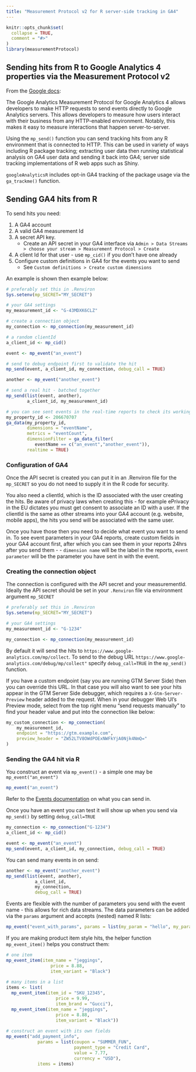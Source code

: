 ```yaml
---
title: "Measurement Protocol v2 for R server-side tracking in GA4"
---
```



```r
knitr::opts_chunk$set(
  collapse = TRUE,
  comment = "#>"
)
library(measurementProtocol)
```

## Sending hits from R to Google Analytics 4 properties via the Measurement Protocol v2

From the [Google docs](https://developers.google.com/analytics/devguides/collection/protocol/ga4):

The Google Analytics Measurement Protocol for Google Analytics 4 allows developers to make HTTP requests to send events directly to Google Analytics servers. This allows developers to measure how users interact with their business from any HTTP-enabled environment. Notably, this makes it easy to measure interactions that happen server-to-server.

Using the `mp_send()` function you can send tracking hits from any R environment that is connected to HTTP.  This can be used in variety of ways including R package tracking; extracting user data then running statistical analysis on GA4 user data and sending it back into GA4; server side tracking implementations of R web apps such as Shiny.

`googleAnalyticsR` includes opt-in GA4 tracking of the package usage via the `ga_trackme()` function.

## Sending GA4 hits from R

To send hits you need: 

1. A GA4 account
2. A valid GA4 measurement Id
3. A secret API key.
   - Create an API secret in your GA4 interface via `Admin > Data Streams > choose your stream > Measurement Protocol > Create`
4. A client Id for that user - use `mp_cid()` if you don't have one already
5. Configure custom definitions in GA4 for the events you want to send
   - See `Custom definitions > Create custom dimensions` 

An example is shown then example below:

```r
# preferably set this in .Renviron
Sys.setenv(mp_SECRET="MY_SECRET")

# your GA4 settings
my_measurement_id <- "G-43MDXK6CLZ"

# create a connection object
my_connection <- mp_connection(my_measurement_id)

# a random clientId
a_client_id <- mp_cid()

event <- mp_event("an_event")

# send to debug endpoint first to validate the hit
mp_send(event, a_client_id, my_connection, debug_call = TRUE)

another <- mp_event("another_event")

# send a real hit - batched together
mp_send(list(event, another), 
        a_client_id, my_measurement_id)

# you can see sent events in the real-time reports to check its working
my_property_id <- 206670707
ga_data(my_property_id, 
        dimensions = "eventName", 
        metrics = "eventCount", 
        dimensionFilter = ga_data_filter(
           eventName == c("an_event","another_event")),
        realtime = TRUE)
```

### Configuration of GA4

Once the API secret is created you can put it in an .Renviron file for the `mp_SECRET` so you do not need to supply it in the R code for security.

You also need a clientId, which is the ID associated with the user creating the hits.  Be aware of privacy laws when creating this - for example ePrivacy in the EU dictates you must get consent to associate an ID with a user.  If the clientId is the same as other streams into your GA4 account (e.g. website, mobile apps), the hits you send will be associated with the same user.

Once you have those then you need to decide what event you want to send in. To see event parameters in your GA4 reports, create custom fields in your GA4 account first, after which you can see them in your reports 24hrs after you send them - - `dimension name` will be the label in the reports, `event parameter` will be the parameter you have sent in with the event. 

### Creating the connection object

The connection is configured with the API secret and your measurementId. Ideally the API secret should be set in your `.Renviron` file via environment argument `mp_SECRET` 

```r
# preferably set this in .Renviron
Sys.setenv(mp_SECRET="MY_SECRET")

# your GA4 settings
my_measurement_id <- "G-1234"

my_connection <- mp_connection(my_measurement_id)
```

By default it will send the hits to `https://www.google-analytics.com/mp/collect`. To send to the debug URL `https://www.google-analytics.com/debug/mp/collect"` specify `debug_call=TRUE` in the `mp_send()` function. 

If you have a custom endpoint (say you are running GTM Server Side) then you can override this URL.  In that case you will also want to see your hits appear in the GTM Server Side debugger, which requires a `X-Gtm-Server-Preview` header added to the request.  When in your debugger Web UI's Preview mode, select from the top right menu "send requests manually" to find your header value and put into the connection like below:

```r
my_custom_connection <- mp_connection(
    my_measurement_id,
    endpoint = "https://gtm.example.com",
    preview_header = "ZW52LTV8OWdPOExNWFkYjA0Njk4NmQ="
)
```

### Sending the GA4 hit via R

You construct an event via `mp_event()` - a simple one may be `mp_event("an_event")`

```r
mp_event("an_event")
```

Refer to the [Events documentation](https://developers.google.com/analytics/devguides/collection/protocol/ga4/reference/events) on what you can send in.

Once you have an event you can test it will show up when you send via `mp_send()` by setting `debug_call=TRUE`

```r
my_connection <- mp_connection("G-1234")
a_client_id <- mp_cid()

event <- mp_event("an_event")
mp_send(event, a_client_id, my_connection, debug_call = TRUE)
```

You can send many events in on send:

```r
another <- mp_event("another_event")
mp_send(list(event, another), 
           a_client_id, 
           my_connection, 
           debug_call = TRUE)
```

Events are flexible with the number of parameters you send with the event name - this allows for rich data streams.  The data parameters can be added via the `params` argument and accepts (nested) named R lists:

```r
mp_event("event_with_params", params = list(my_param = "hello", my_param2 = "mum"))
```

If you are making product item style hits, the helper function `mp_event_item()` helps you construct them:

```r
# one item
mp_event_item(item_name = "jeggings", 
                 price = 8.88, 
                 item_variant = "Black")
                 
# many items in a list
items <- list(
  mp_event_item(item_id = "SKU_12345", 
                   price = 9.99, 
                   item_brand = "Gucci"), 
  mp_event_item(item_name = "jeggings", 
                   price = 8.88, 
                   item_variant = "Black"))
                   
# construct an event with its own fields
mp_event("add_payment_info", 
            params = list(coupon = "SUMMER_FUN", 
                          payment_type = "Credit Card", 
                          value = 7.77, 
                          currency = "USD"), 
            items = items)
```

